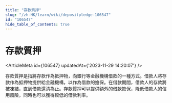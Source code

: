 ```yaml
---
title: "存款質押"
slug: "/zh-HK/learn/wiki/depositpledge-106547"
id: "106547"
hide_table_of_contents: true
---
```



<Breadcrumbs current="存款質押" />

# 存款質押

<ArticleMeta id={106547} updatedAt={'2023-11-29 14:20:07'} />
<div className='border-solid border-b border-t-0 my-4 border-[var(--ifm-color-gray-300)]' />

存款質押是指將存款作為抵押物，向銀行等金融機構借款的一種方式。借款人將存款作為抵押物提供給金融機構，以作為借款的擔保。在借款期間，借款人的存款將被凍結，直到借款還清為止。存款質押可以提供額外的借款擔保，降低借款人的信用風險，同時也可以獲得較低的借款利率。
